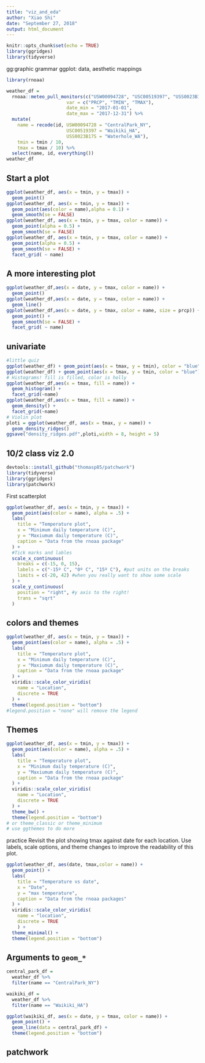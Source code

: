 ```yaml
---
title: "viz_and_eda"
author: "Xiao Shi"
date: "September 27, 2018"
output: html_document
---
```


```r
knitr::opts_chunk$set(echo = TRUE)
library(ggridges)
library(tidyverse)
```
gg:graphic grammar
ggplot: data, aesthetic mappings
```r
library(rnoaa)

weather_df = 
  rnoaa::meteo_pull_monitors(c("USW00094728", "USC00519397", "USS0023B17S"),
                      var = c("PRCP", "TMIN", "TMAX"), 
                      date_min = "2017-01-01",
                      date_max = "2017-12-31") %>%
  mutate(
    name = recode(id, USW00094728 = "CentralPark_NY", 
                      USC00519397 = "Waikiki_HA",
                      USS0023B17S = "Waterhole_WA"),
    tmin = tmin / 10,
    tmax = tmax / 10) %>%
  select(name, id, everything())
weather_df
```

## Start a plot
```r
ggplot(weather_df, aes(x = tmin, y = tmax)) +
  geom_point()
ggplot(weather_df, aes(x = tmin, y = tmax)) + 
  geom_point(aes(color = name),alpha = 0.1) + 
  geom_smooth(se = FALSE)
ggplot(weather_df, aes(x = tmin, y = tmax, color = name)) + 
  geom_point(alpha = 0.5) + 
  geom_smooth(se = FALSE)
ggplot(weather_df, aes(x = tmin, y = tmax, color = name)) + 
  geom_point(alpha = 0.5) + 
  geom_smooth(se = FALSE) +
  facet_grid( ~ name)
```
## A more interesting plot
```r
ggplot(weather_df,aes(x = date, y = tmax, color = name)) +
  geom_point()
ggplot(weather_df,aes(x = date, y = tmax, color = name)) +
  geom_line()
ggplot(weather_df,aes(x = date, y = tmax, color = name, size = prcp)) +
  geom_point() + 
  geom_smooth(se = FALSE) +
  facet_grid( ~ name)
```

## univariate
```r
#little quiz
ggplot(weather_df) + geom_point(aes(x = tmax, y = tmin), color = "blue")
ggplot(weather_df) + geom_point(aes(x = tmax, y = tmin, color = "blue"))
# Histograms! fill is filled, color is holly
ggplot(weather_df,aes(x = tmax, fill = name)) + 
  geom_histogram() +
  facet_grid(~name)
ggplot(weather_df,aes(x = tmax, fill = name)) + 
  geom_density() +
  facet_grid(~name)
# Violin plot
ploti = ggplot(weather_df, aes(x = tmax, y = name)) +
  geom_density_ridges()
ggsave("density_ridges.pdf",ploti,width = 8, height = 5)
```

## 10/2 class viz 2.0
```r
devtools::install_github("thomasp85/patchwork")
library(tidyverse)
library(ggridges)
library(patchwork)
```
First scatterplot
```r
ggplot(weather_df, aes(x = tmin, y = tmax)) + 
  geom_point(aes(color = name), alpha = .5) + 
  labs(
    title = "Temperature plot",
    x = "Minimum daily temperature (C)",
    y = "Maxiumum daily temperature (C)",
    caption = "Data from the rnoaa package"
  ) +
  #Tick marks and lables
  scale_x_continuous(
    breaks = c(-15, 0, 15),
    labels = c("-15º C", "0º C", "15º C"), #put units on the breaks
    limits = c(-20, 42) #when you really want to show some scale
  ) +
  scale_y_continuous(
    position = "right", #y axis to the right!
    trans = "sqrt"
  )
```
## colors and themes
```r
ggplot(weather_df, aes(x = tmin, y = tmax)) + 
  geom_point(aes(color = name), alpha = .5) + 
  labs(
    title = "Temperature plot",
    x = "Minimum daily temperature (C)",
    y = "Maxiumum daily temperature (C)",
    caption = "Data from the rnoaa package"
  ) +
  viridis::scale_color_viridis(
    name = "Location", 
    discrete = TRUE
  ) + 
  theme(legend.position = "bottom")
#legend.position = "none" will remove the legend
```

## Themes
```r
ggplot(weather_df, aes(x = tmin, y = tmax)) + 
  geom_point(aes(color = name), alpha = .5) + 
  labs(
    title = "Temperature plot",
    x = "Minimum daily temperature (C)",
    y = "Maxiumum daily temperature (C)",
    caption = "Data from the rnoaa package"
  ) +
  viridis::scale_color_viridis(
    name = "Location", 
    discrete = TRUE
  ) + 
  theme_bw() +
  theme(legend.position = "bottom")
# or theme_classic or theme_minimum
# use ggthemes to do more
```
practice
Revisit the plot showing tmax against date for each location. Use labels, scale options, and theme changes to improve the readability of this plot.
```r
ggplot(weather_df, aes(date, tmax,color = name)) +
  geom_point() +
  labs(
    title = "Temperature vs date",
    x = "Date",
    y = "max temperature",
    caption = "Data from the rnoaa packages"
  ) +
  viridis::scale_color_viridis(
    name = "location",
    discrete = TRUE
    ) + 
  theme_minimal() + 
  theme(legend.position = "bottom")


```

## Arguments to `geom_*`
```r
central_park_df = 
  weather_df %>% 
  filter(name == "CentralPark_NY")

waikiki_df = 
  weather_df %>% 
  filter(name == "Waikiki_HA")

ggplot(waikiki_df, aes(x = date, y = tmax, color = name)) + 
  geom_point() + 
  geom_line(data = central_park_df) +
  theme(legend.position = "bottom")
```

## patchwork
```r

```


